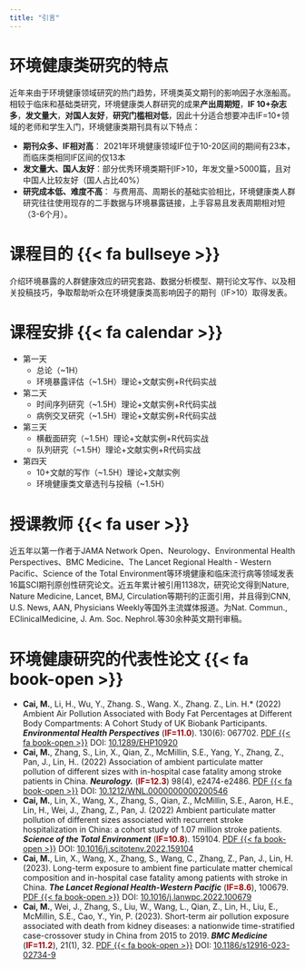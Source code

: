 ---
title: "引言"
---

# 环境健康类研究的特点

近年来由于环境健康领域研究的热门趋势，环境类英文期刊的影响因子水涨船高。相较于临床和基础类研究，环境健康类人群研究的成果**产出周期短**，**IF 10+杂志多**，**发文量大**，**对国人友好**，**研究门槛相对低**，因此十分适合想要冲击IF=10+领域的老师和学生入门，环境健康类期刊具有以下特点：

- **期刊众多、IF相对高**： 2021年环境健康领域IF位于10-20区间的期间有23本， 而临床类相同IF区间的仅13本
- **发文量大、国人友好**：部分优秀环境类期刊IF>10，年发文量>5000篇，且对中国人比较友好（国人占比40\%）
- **研究成本低、难度不高**： 与费用高、周期长的基础实验相比，环境健康类人群研究往往使用现存的二手数据与环境暴露链接，上手容易且发表周期相对短（3-6个月）。

# 课程目的 {{< fa bullseye >}}

介绍环境暴露的人群健康效应的研究套路、数据分析模型、期刊论文写作、以及相关投稿技巧，争取帮助听众在环境健康类高影响因子的期刊（IF>10）取得发表。

# 课程安排 {{< fa calendar >}}

- 第一天
  * 总论（~1H）
  * 环境暴露评估（~1.5H）理论+文献实例+R代码实战
- 第二天
  * 时间序列研究（~1.5H）理论+文献实例+R代码实战
  * 病例交叉研究（~1.5H）理论+文献实例+R代码实战
- 第三天
  * 横截面研究（~1.5H）理论+文献实例+R代码实战
  * 队列研究（~1.5H）理论+文献实例+R代码实战
- 第四天
  * 10+文献的写作（~1.5H）理论+文献实例
  * 环境健康类文章选刊与投稿（~1.5H）

# 授课教师 {{< fa user >}}

近五年以第一作者于JAMA Network Open、Neurology、Environmental Health Perspectives、BMC Medicine、The Lancet Regional Health - Western Pacific、Science of the Total Environment等环境健康和临床流行病等领域发表16篇SCI期刊原创性研究论文。近五年累计被引用1138次，研究论文得到Nature, Nature Medicine,  Lancet, BMJ,  Circulation等期刊的正面引用，并且得到CNN, U.S. News, AAN, Physicians Weekly等国外主流媒体报道。为Nat. Commun., EClinicalMedicine, J. Am. Soc. Nephrol.等30余种英文期刊审稿。
 
# 环境健康研究的代表性论文 {{< fa book-open >}}

- **Cai, M.**, Li, H., Wu, Y., Zhang. S., Wang. X., Zhang. Z., Lin. H.\* (2022) Ambient Air Pollution Associated with Body Fat Percentages at Different Body Compartments: A Cohort Study of UK Biobank Participants. ***Environmental Health Perspectives*** ([IF=11.0]{style="color:#9A0000;font-weight: bold;"}). 130(6): 067702. [PDF {{< fa book-open >}}](https://caimiao0714.github.io/SC-ENV-2023/Papers/2022_1_EHP10920_PM_body_fat_composition.pdf) DOI: [10.1289/EHP10920](https://doi.org/10.1289/EHP10920)
- **Cai, M.**, Zhang, S., Lin, X., Qian, Z., McMillin, S.E., Yang, Y., Zhang, Z., Pan, J., Lin, H.. (2022) Association of ambient particulate matter pollution of different sizes with in-hospital case fatality among stroke patients in China. ***Neurology.*** ([IF=12.3]{style="color:#9A0000;font-weight: bold;"}) 98(4), e2474-e2486. [PDF {{< fa book-open >}}](https://caimiao0714.github.io/SC-ENV-2023/Papers/2022_1_Neurology_Different_Sizes_PM_Stroke_mortality.pdf) DOI: [10.1212/WNL.0000000000200546](https://doi.org/10.1212/WNL.0000000000200546)
- **Cai, M.**, Lin, X., Wang, X., Zhang, S., Qian, Z., McMillin, S.E., Aaron, H.E., Lin, H., Wei, J., Zhang, Z., Pan, J. (2022) Ambient particulate matter pollution of different sizes associated with recurrent stroke hospitalization in China: a cohort study of 1.07 million stroke patients. ***Science of the Total Environment*** ([IF=10.8]{style="color:#9A0000;font-weight: bold;"}). 159104. [PDF {{< fa book-open >}}](https://caimiao0714.github.io/SC-ENV-2023/Papers/2022_1_STOTEN_PM_stroke_rehospitalization.pdf) DOI: [10.1016/j.scitotenv.2022.159104](https://doi.org/10.1016/j.scitotenv.2022.159104)
- **Cai, M.**, Lin, X., Wang, X., Zhang, S., Wang, C., Zhang, Z., Pan, J., Lin, H. (2023). Long-term exposure to ambient fine particulate matter chemical composition and in-hospital case fatality among patients with stroke in China. ***The Lancet Regional Health-Western Pacific*** ([IF=8.6]{style="color:#9A0000;font-weight: bold;"}), 100679. [PDF {{< fa book-open >}}](https://caimiao0714.github.io/SC-ENV-2023/Papers/2023_1_LRHWP.pdf) DOI: [10.1016/j.lanwpc.2022.100679](https://doi.org/10.1016/j.lanwpc.2022.100679)
- **Cai, M.**, Wei, J., Zhang, S., Liu, W., Wang, L., Qian, Z., Lin, H., Liu, E., McMillin, S.E., Cao, Y., Yin, P. (2023). Short-term air pollution exposure associated with death from kidney diseases: a nationwide time-stratified case-crossover study in China from 2015 to 2019. ***BMC Medicine*** ([IF=11.2]{style="color:#9A0000;font-weight: bold;"}), 21(1), 32.  [PDF {{< fa book-open >}}](https://caimiao0714.github.io/SC-ENV-2023/Papers/2023_1_BMC_Med_Air_pollution_kidney_death.pdf) DOI: [10.1186/s12916-023-02734-9](https://doi.org/10.1186/s12916-023-02734-9)


